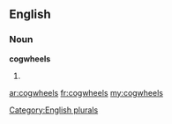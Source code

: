==English==

===Noun===
'''cogwheels'''

# {{plural of|[[cogwheel]]}}

[[Category:English plurals]]

[[ar:cogwheels]]
[[fr:cogwheels]]
[[my:cogwheels]]
